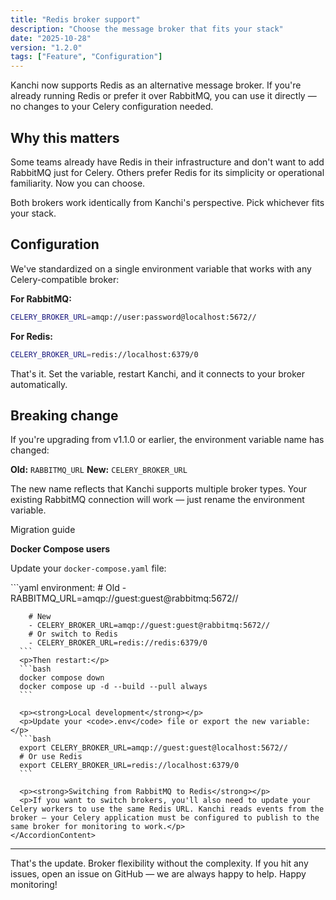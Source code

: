 ```yaml
---
title: "Redis broker support"
description: "Choose the message broker that fits your stack"
date: "2025-10-28"
version: "1.2.0"
tags: ["Feature", "Configuration"]
---
```


Kanchi now supports Redis as an alternative message broker. If you're already running Redis or prefer it over RabbitMQ, you can use it directly — no changes to your Celery configuration needed.

## Why this matters

Some teams already have Redis in their infrastructure and don't want to add RabbitMQ just for Celery. Others prefer Redis for its simplicity or operational familiarity. Now you can choose.

Both brokers work identically from Kanchi's perspective. Pick whichever fits your stack.

## Configuration

We've standardized on a single environment variable that works with any Celery-compatible broker:

**For RabbitMQ:**
```bash
CELERY_BROKER_URL=amqp://user:password@localhost:5672//
```

**For Redis:**
```bash
CELERY_BROKER_URL=redis://localhost:6379/0
```

That's it. Set the variable, restart Kanchi, and it connects to your broker automatically.

## Breaking change

If you're upgrading from v1.1.0 or earlier, the environment variable name has changed:

**Old:** `RABBITMQ_URL`
**New:** `CELERY_BROKER_URL`

The new name reflects that Kanchi supports multiple broker types. Your existing RabbitMQ connection will work — just rename the environment variable.

<Accordion type="single" collapsible className="w-full not-prose">
  <AccordionItem value="migration">
    <AccordionTrigger>Migration guide</AccordionTrigger>
    <AccordionContent className="flex flex-col gap-4 text-balance">
      <p><strong>Docker Compose users</strong></p>
      <p>Update your <code>docker-compose.yaml</code> file:</p>
      ```yaml
      environment:
        # Old
        - RABBITMQ_URL=amqp://guest:guest@rabbitmq:5672//

        # New
        - CELERY_BROKER_URL=amqp://guest:guest@rabbitmq:5672//
        # Or switch to Redis
        - CELERY_BROKER_URL=redis://redis:6379/0
      ```
      <p>Then restart:</p>
      ```bash
      docker compose down
      docker compose up -d --build --pull always
      ```

      <p><strong>Local development</strong></p>
      <p>Update your <code>.env</code> file or export the new variable:</p>
      ```bash
      export CELERY_BROKER_URL=amqp://guest:guest@localhost:5672//
      # Or use Redis
      export CELERY_BROKER_URL=redis://localhost:6379/0
      ```

      <p><strong>Switching from RabbitMQ to Redis</strong></p>
      <p>If you want to switch brokers, you'll also need to update your Celery workers to use the same Redis URL. Kanchi reads events from the broker — your Celery application must be configured to publish to the same broker for monitoring to work.</p>
    </AccordionContent>
  </AccordionItem>
</Accordion>

---

That's the update. Broker flexibility without the complexity. If you hit any issues, open an issue on GitHub — we are always happy to help. Happy monitoring!
